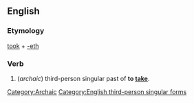 ==English==

===Etymology===
[[took]] + [[-eth]]

===Verb===
{{infl|en|verb form}}

# (''archaic'') third-person singular past of '''to [[take]]'''[[Category:Archaic]][[Category:English third-person singular forms]]</span>.</span>